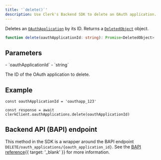 ```yaml
---
title: '`delete()`'
description: Use Clerk's Backend SDK to delete an OAuth application.
---
```


Deletes an [`OAuthApplication`](/docs/references/backend/types/backend-oauth-application) by its ID. Returns a [`DeletedObject`](/docs/references/javascript/types/deleted-object) object.

```ts {{ prettier: false }}
function delete(oauthApplicationId: string): Promise<DeletedObject>
```

## Parameters

<Properties>
  - `oauthApplicationId`
  - `string`

  The ID of the OAuth application to delete.
</Properties>

## Example

<Include src="_partials/backend/usage" />

```tsx
const oauthApplicationId = 'oauthapp_123'

const response = await clerkClient.oauthApplications.delete(oauthApplicationId)
```

## Backend API (BAPI) endpoint

This method in the SDK is a wrapper around the BAPI endpoint `DELETE/oauth_applications/{oauth_application_id}`. See the [BAPI reference](/docs/reference/backend-api/tag/oauth-applications/delete/oauth_applications/%7Boauth_application_id%7D){{ target: '_blank' }} for more information.
